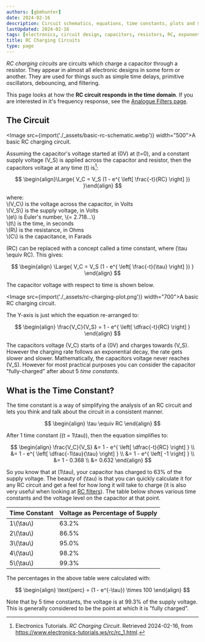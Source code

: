 ```yaml
---
authors: [gbmhunter]
date: 2024-02-16
description: Circuit schematics, equations, time constants, plots and more info about RC charging circuits.
lastUpdated: 2024-02-16
tags: [electronics, circuit design, capacitors, resistors, RC, exponential, charging]
title: RC Charging Circuits
type: page
---
```


_RC charging circuits_ are circuits which charge a capacitor through a resistor. They appear in almost all electronic designs in some form or another. They are used for things such as simple time delays, primitive oscillators, debouncing, and filtering.

This page looks at how the **RC circuit responds in the time domain**. If you are interested in it's frequency response, see the [Analogue Filters page](/electronics/circuit-design/analogue-filters/).

## The Circuit

<Image src={import('./_assets/basic-rc-schematic.webp')} width="500">A basic RC charging circuit.</Image>

Assuming the capacitor's voltage started at \(0V\) at \(t=0\), and a constant supply voltage \(V_S\) is applied across the capacitor and resistor, then the capacitors voltage at any time \(t\) is[^electronics-tutorials-ws-rc-charging-circuit]:

$$
\begin{align}\Large{
V_C = V_S (1 - e^{ \left[ \frac{-t}{RC} \right] })
}\end{align}
$$

<p className="centered">where:<br/>
\(V_C\) is the voltage across the capacitor, in Volts<br/>
\(V_S\) is the supply voltage, in Volts<br/>
\(e\) is Euler's number, \(= 2.718...\)<br/>
\(t\) is the time, in seconds<br/>
\(R\) is the resistance, in Ohms<br/>
\(C\) is the capacitance, in Farads<br/></p>

\(RC\) can be replaced with a concept called a time constant, where \(\tau \equiv RC\). This gives:

$$
\begin{align}
\Large{
  V_C = V_S (1 - e^{ \left[ \frac{-t}{\tau} \right] })
}
\end{align}
$$

The capacitor voltage with respect to time is shown below.

<Image src={import('./_assets/rc-charging-plot.png')} width="700">A basic RC charging circuit.</Image>

<Aside type="tip">

The Y-axis is just which the equation re-arranged to:

$$
\begin{align}
\frac{V_C}{V_S} = 1 - e^{ \left[ \dfrac{-t}{RC} \right] }
\end{align}
$$

</Aside>

The capacitors voltage \(V_C\) starts of a \(0V\) and charges towards \(V_S\). However the charging rate follows an exponential decay, the rate gets slower and slower. Mathematically, the capacitors voltage never reaches \(V_S\). However for most practical purposes you can consider the capacitor "fully-charged" after about 5 _time constants_.

## What is the Time Constant?

The time constant is a way of simplifying the analysis of an RC circuit and lets you think and talk about the circuit in a consistent manner.

$$
\begin{align}
\tau \equiv RC
\end{align}
$$

After 1 time constant (\(t = 1\tau\)), then the equation simplifies to:

$$
\begin{align}
\frac{V_C}{V_S} &= 1 - e^{ \left[ \dfrac{-t}{RC} \right] } \\
                &= 1 - e^{ \left[ \dfrac{-1\tau}{\tau} \right] } \\
                &= 1 - e^{ \left[ -1 \right] } \\
                &= 1 - 0.368 \\
                &= 0.632
\end{align}
$$

So you know that at \(1\tau\), your capacitor has charged to 63% of the supply voltage. The beauty of \(\tau\) is that you can quickly calculate it for any RC circuit and get a feel for how long it will take to charge (it is also very useful when looking at [RC filters](/electronics/circuit-design/analogue-filters/)). The table below shows various time constants and the voltage level on the capacitor at that point.

<table>
  <thead>
    <tr><th>Time Constant</th>    <th>Voltage as Percentage of Supply</th></tr>
  </thead>
  <tbody>
    <tr><td>1\(\tau\)</td>        <td>63.2%</td></tr>
    <tr><td>2\(\tau\)</td>        <td>86.5%</td></tr>
    <tr><td>3\(\tau\)</td>        <td>95.0%</td></tr>
    <tr><td>4\(\tau\)</td>        <td>98.2%</td></tr>
    <tr><td>5\(\tau\)</td>        <td>99.3%</td></tr>
  </tbody>
</table>

<Aside type="tip">

The percentages in the above table were calculated with:

$$
\begin{align}
\text{perc} = (1 - e^{-\tau}) \times 100
\end{align}
$$

</Aside>

Note that by 5 time constants, the voltage is at 99.3% of the supply voltage. This is generally considered to be the point at which it is "fully charged".

[^electronics-tutorials-ws-rc-charging-circuit]: Electronics Tutorials. _RC Charging Circuit_. Retrieved 2024-02-16, from https://www.electronics-tutorials.ws/rc/rc_1.html.
